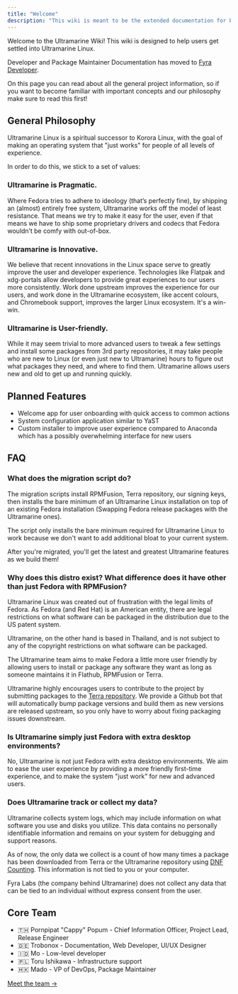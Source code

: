 ---
title: "Welcome"
description: "This wiki is meant to be the extended documentation for both end users and developers, so it is separated in those two categories."
---

Welcome to the Ultramarine Wiki! This wiki is designed to help users get settled into Ultramarine Linux.

Developer and Package Maintainer Documentation has moved to [Fyra Developer](https://developer.fyralabs.com).

On this page you can read about all the general project information, so if you want to become familiar with important concepts and our philosophy make sure to read this first!

## General Philosophy

Ultramarine Linux is a spiritual successor to Korora Linux, with the goal of making an operating system that "just works" for people of all levels of experience.

In order to do this, we stick to a set of values:

### Ultramarine is Pragmatic.

Where Fedora tries to adhere to ideology (that’s perfectly fine), by shipping an (almost) entirely free system, Ultramarine works off the model of least resistance. That means we try to make it easy for the user, even if that means we have to ship some proprietary drivers and codecs that Fedora wouldn’t be comfy with out-of-box.

### Ultramarine is Innovative.

We believe that recent innovations in the Linux space serve to greatly improve the user and developer experience. Technologies like Flatpak and xdg-portals allow developers to provide great experiences to our users more consistently. Work done upstream improves the experience for our users, and work done in the Ultramarine ecosystem, like accent colours, and Chromebook support, improves the larger Linux ecosystem. It's a win-win.

### Ultramarine is User-friendly.

While it may seem trivial to more advanced users to tweak a few settings and install some packages from 3rd party repositories, it may take people who are new to Linux (or even just new to Ultramarine) hours to figure out what packages they need, and where to find them. Ultramarine allows users new and old to get up and running quickly.

## Planned Features

- Welcome app for user onboarding with quick access to common actions
- System configuration application similar to YaST
- Custom installer to improve user experience compared to Anaconda which has a possibly overwhelming interface for new users

## FAQ

### What does the migration script do?

The migration scripts install RPMFusion, Terra repository, our signing keys, then installs the bare minimum of an Ultramarine Linux installation on top of an existing Fedora installation (Swapping Fedora release packages with the Ultramarine ones).

The script only installs the bare minimum required for Ultramarine Linux to work because we don't want to add additional bloat to your current system. 

After you're migrated, you'll get the latest and greatest Ultramarine features as we build them!

### Why does this distro exist? What difference does it have other than just Fedora with RPMFusion?

Ultramarine Linux was created out of frustration with the legal limits of Fedora. As Fedora (and Red Hat) is an American entity, there are legal restrictions on what software can be
packaged in the distribution due to the US patent system.

Ultramarine, on the other hand is based in Thailand, and is not subject to any of the copyright restrictions on what software can be packaged.

The Ultramarine team aims to make Fedora a little more user friendly by allowing users to install or package any software they want as long as someone maintains it in Flathub, RPMFusion or Terra.

Ultramarine highly encourages users to contribute to the project by submitting packages to the [Terra repository](https://terra.fyralabs.com). We provide a Github bot that will automatically bump package versions and build them as new versions are released upstream, so you only have to worry about fixing packaging issues downstream.

### Is Ultramarine simply just Fedora with extra desktop environments?

No, Ultramarine is not just Fedora with extra desktop environments. We aim to ease the user experience by providing a more friendly first-time experience, and to make the system "just work" for new and advanced users.

### Does Ultramarine track or collect my data?

Ultramarine collects system logs, which may include information on what software you use and disks you utilize. This data contains no personally identifiable information and remains on your system for debugging and support reasons.

As of now, the only data we collect is a count of how many times a package has been downloaded from Terra or the Ultramarine repository using [DNF Counting](https://docs.fedoraproject.org/en-US/infra/sysadmin_guide/dnf-counting/). This information is not tied to you or your computer.

Fyra Labs (the company behind Ultramarine) does not collect any data that can be tied to an individual without express consent from the user. 

## Core Team

- 🇹🇭 Pornpipat "Cappy" Popum - Chief Information Officer, Project Lead, Release Engineer
- 🇩🇪 Trobonox - Documentation, Web Developer, UI/UX Designer
- 🇮🇩 Mo - Low-level developer
- 🇵🇱 Toru Ishikawa - Infrastructure support
- 🇭🇰 Mado - VP of DevOps, Package Maintainer

[Meet the team ->](https://fyralabs.com/about/#Meet:~:text=benefit%20of%20all.-,Meet%20the%20Team)